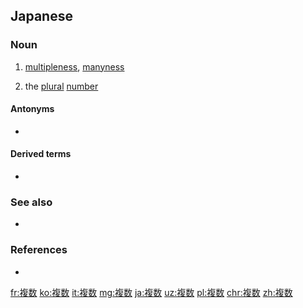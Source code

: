 {{also|复数|複數}}
==Japanese==
{{ja-kanjitab|ふく|すう|yomi=on}}

===Noun===
{{ja-noun|ふくすう|kyu=複數}}

# [[multipleness]], [[manyness]]
# {{lb|ja|grammar|sort=ふくすう}} the [[plural]] [[number]]

====Antonyms====
* {{ja-r|単数|たんすう|singular number}}

====Derived terms====
* {{ja-r|複数形|ふくすうけい|plural form}}

===See also===
* {{ja-r|単複|たんぷく}}

===References===
* {{R:Meikyo}}

[[fr:複数]]
[[ko:複数]]
[[it:複数]]
[[mg:複数]]
[[ja:複数]]
[[uz:複数]]
[[pl:複数]]
[[chr:複数]]
[[zh:複数]]